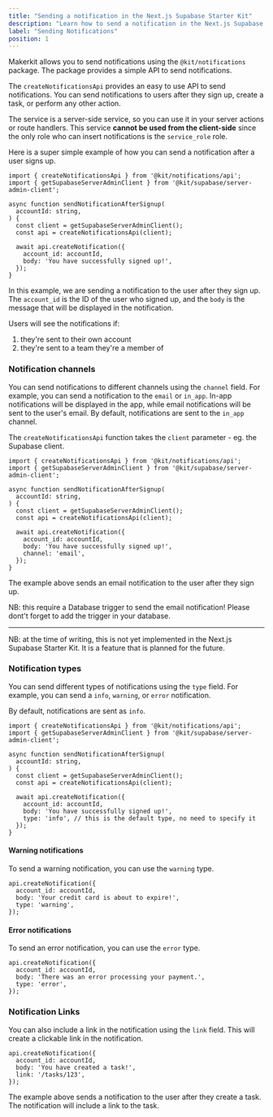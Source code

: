 ```yaml
---
title: "Sending a notification in the Next.js Supabase Starter Kit"
description: "Learn how to send a notification in the Next.js Supabase Starter Kit."
label: "Sending Notifications"
position: 1
---
```


Makerkit allows you to send notifications using the `@kit/notifications` package. The package provides a simple API to send notifications.

The `createNotificationsApi` provides an easy to use API to send notifications. You can send notifications to users after they sign up, create a task, or perform any other action.

The service is a server-side service, so you can use it in your server actions or route handlers. This service **cannot be used from the client-side** since the only role who can insert notifications is the `service_role` role.

Here is a super simple example of how you can send a notification after a user signs up.

```tsx
import { createNotificationsApi } from '@kit/notifications/api';
import { getSupabaseServerAdminClient } from '@kit/supabase/server-admin-client';

async function sendNotificationAfterSignup(
  accountId: string,
) {
  const client = getSupabaseServerAdminClient();
  const api = createNotificationsApi(client);

  await api.createNotification({
    account_id: accountId,
    body: 'You have successfully signed up!',
  });
}
```

In this example, we are sending a notification to the user after they sign up. The `account_id` is the ID of the user who signed up, and the `body` is the message that will be displayed in the notification.

Users will see the notifications if:
1. they're sent to their own account
2. they're sent to a team they're a member of

### Notification channels

You can send notifications to different channels using the `channel` field. For example, you can send a notification to the `email` or `in_app`. In-app notifications will be displayed in the app, while email notifications will be sent to the user's email. By default, notifications are sent to the `in_app` channel.

The `createNotificationsApi` function takes the `client` parameter - eg. the Supabase client.

```tsx
import { createNotificationsApi } from '@kit/notifications/api';
import { getSupabaseServerAdminClient } from '@kit/supabase/server-admin-client';

async function sendNotificationAfterSignup(
  accountId: string,
) {
  const client = getSupabaseServerAdminClient();
  const api = createNotificationsApi(client);

  await api.createNotification({
    account_id: accountId,
    body: 'You have successfully signed up!',
    channel: 'email',
  });
}
```

The example above sends an email notification to the user after they sign up.

NB: this require a Database trigger to send the email notification! Please dont't forget to add the trigger in your database.

---

NB: at the time of writing, this is not yet implemented in the Next.js Supabase Starter Kit. It is a feature that is planned for the future.

### Notification types

You can send different types of notifications using the `type` field. For example, you can send a `info`, `warning`, or `error` notification.

By default, notifications are sent as `info`.

```tsx
import { createNotificationsApi } from '@kit/notifications/api';
import { getSupabaseServerAdminClient } from '@kit/supabase/server-admin-client';

async function sendNotificationAfterSignup(
  accountId: string,
) {
  const client = getSupabaseServerAdminClient();
  const api = createNotificationsApi(client);

  await api.createNotification({
    account_id: accountId,
    body: 'You have successfully signed up!',
    type: 'info', // this is the default type, no need to specify it
  });
}
```

#### Warning notifications

To send a warning notification, you can use the `warning` type.

```tsx
api.createNotification({
  account_id: accountId,
  body: 'Your credit card is about to expire!',
  type: 'warning',
});
```

#### Error notifications

To send an error notification, you can use the `error` type.

```tsx
api.createNotification({
  account_id: accountId,
  body: 'There was an error processing your payment.',
  type: 'error',
});
```

### Notification Links

You can also include a link in the notification using the `link` field. This will create a clickable link in the notification.

```tsx
api.createNotification({
  account_id: accountId,
  body: 'You have created a task!',
  link: '/tasks/123',
});
```

The example above sends a notification to the user after they create a task. The notification will include a link to the task.
